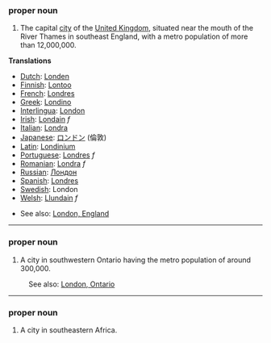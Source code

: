 ===proper noun===

#The capital [[city]] of the [[United Kingdom]], situated near the mouth of the River Thames in southeast England, with a metro population of more than 12,000,000.

'''Translations'''

*[[Dutch]]: [[Londen]]
*[[Finnish]]: [[Lontoo]]
*[[French]]: [[Londres]]
*[[Greek]]: [[Londino]]
*[[Interlingua]]: [[London]]
*[[Irish]]: [[Londain]] ''f''
*[[Italian]]: [[Londra]]
*[[Japanese]]: [[ロンドン]] (倫敦)
*[[Latin]]: [[Londinium]]
*[[Portuguese]]: [[Londres]] ''f''
*[[Romanian]]: [[Londra]] ''f''
*[[Russian]]: [[Лондон]]
*[[Spanish]]: [[Londres]]
*[[Swedish]]: London
*[[Welsh]]: [[Llundain]] ''f''

*See also: [[en:London, England|London, England]]

----

===proper noun===

#A city in southwestern Ontario having the metro population of around 300,000.

:See also: [[en:London, Ontario|London, Ontario]]

----

===proper noun===

#A city in southeastern Africa.